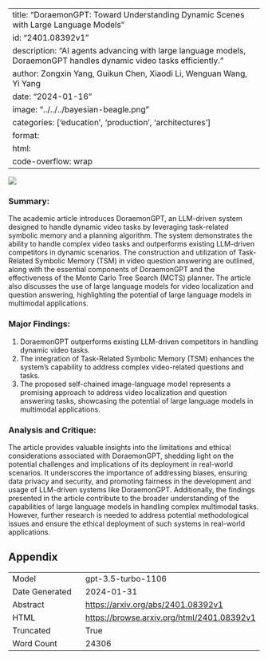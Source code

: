 
---
title: "DoraemonGPT: Toward Understanding Dynamic Scenes with Large Language Models"
id: "2401.08392v1"
description: "AI agents advancing with large language models, DoraemonGPT handles dynamic video tasks efficiently."
author: Zongxin Yang, Guikun Chen, Xiaodi Li, Wenguan Wang, Yi Yang
date: "2024-01-16"
image: "../../../bayesian-beagle.png"
categories: ['education', 'production', 'architectures']
format:
  html:
    code-overflow: wrap
---

![](None)

### Summary:

The academic article introduces DoraemonGPT, an LLM-driven system designed to handle dynamic video tasks by leveraging task-related symbolic memory and a planning algorithm. The system demonstrates the ability to handle complex video tasks and outperforms existing LLM-driven competitors in dynamic scenarios. The construction and utilization of Task-Related Symbolic Memory (TSM) in video question answering are outlined, along with the essential components of DoraemonGPT and the effectiveness of the Monte Carlo Tree Search (MCTS) planner. The article also discusses the use of large language models for video localization and question answering, highlighting the potential of large language models in multimodal applications.

### Major Findings:
1. DoraemonGPT outperforms existing LLM-driven competitors in handling dynamic video tasks.
2. The integration of Task-Related Symbolic Memory (TSM) enhances the system's capability to address complex video-related questions and tasks.
3. The proposed self-chained image-language model represents a promising approach to address video localization and question answering tasks, showcasing the potential of large language models in multimodal applications.

### Analysis and Critique:
The article provides valuable insights into the limitations and ethical considerations associated with DoraemonGPT, shedding light on the potential challenges and implications of its deployment in real-world scenarios. It underscores the importance of addressing biases, ensuring data privacy and security, and promoting fairness in the development and usage of LLM-driven systems like DoraemonGPT. Additionally, the findings presented in the article contribute to the broader understanding of the capabilities of large language models in handling complex multimodal tasks. However, further research is needed to address potential methodological issues and ensure the ethical deployment of such systems in real-world applications.

## Appendix

|          |          |
|----------|----------|
| Model     | gpt-3.5-turbo-1106       |
| Date Generated     | 2024-01-31       |
| Abstract | [https://arxiv.org/abs/2401.08392v1](https://arxiv.org/abs/2401.08392v1)        |
| HTML     | [https://browse.arxiv.org/html/2401.08392v1](https://browse.arxiv.org/html/2401.08392v1)       |
| Truncated       | True       |
| Word Count       | 24306       |